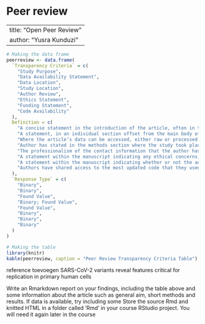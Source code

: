 # Peer review

---
title: "Open Peer Review"
author: "Yusra Kunduzi"
---

```r
# Making the data frame
peerreview <- data.frame(
  `Transparency Criteria` = c(
    "Study Purpose",
    "Data Availability Statement",
    "Data Location",
    "Study Location",
    "Author Review",
    "Ethics Statement",
    "Funding Statement",
    "Code Availability"
  ),
  Definition = c(
    "A concise statement in the introduction of the article, often in the last paragraph, that establishes the reason the research was conducted. Also called the study objective.",
    "A statement, in an individual section offset from the main body of text, that explains how or if one can access a study’s data. The title of the section may vary, but it must explicitly mention data; it is therefore distinct from a supplementary materials section.",
    "Where the article’s data can be accessed, either raw or processed.",
    "Author has stated in the methods section where the study took place or the data’s country/region of origin.",
    "The professionalism of the contact information that the author has provided in the manuscript.",
    "A statement within the manuscript indicating any ethical concerns, including the presence of sensitive data.",
    "A statement within the manuscript indicating whether or not the authors received funding for their research.",
    "Authors have shared access to the most updated code that they used in their study, including code used for analysis."
  ),
  `Response Type` = c(
    "Binary",
    "Binary",
    "Found Value",
    "Binary; Found Value",
    "Found Value",
    "Binary",
    "Binary",
    "Binary"
  )
)

# Making the table
library(knitr)
kable(peerreview, caption = "Peer Review Transparency Criteria Table")

```

reference toevoegen
SARS-CoV-2 variants reveal features critical for replication in primary human cells

Write an Rmarkdown report on your findings, including the table above and some information about the article such as general aim, short methods and results. If data is available, try including some
Store the source Rmd and knitted HTML in a folder called ‘Rmd’ in your course RStudio project. You will need it again later in the course



